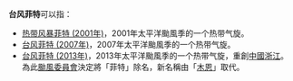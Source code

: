 {{NoteTA
|G1=TyphoonNew
|G2=TyphoonOld
|G3=Weather
}}
'''台风菲特'''可以指：

*[[热带风暴菲特_(2001年)|热带风暴菲特 (2001年)]]，2001年太平洋颱風季的一个热带气旋。
*[[台风菲特_(2007年)|台风菲特 (2007年)]]，2007年太平洋颱風季的一个热带气旋。
*[[台风菲特_(2013年)|台风菲特 (2013年)]]，2013年太平洋颱風季的一个热带气旋，重創[[中國|中國]][[浙江|浙江]]。為此[[颱風委員會|颱風委員會]]決定將「菲特」除名，新名稱由「[[颱風木恩|木恩]]」取代。

{{消歧义|cat=热带气旋消歧义}}

{{太平洋颱風季熱帶氣旋名單}}